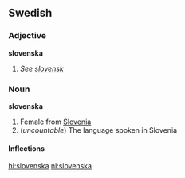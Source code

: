==Swedish==
===Adjective===
'''slovenska'''
#''See [[slovensk]]''

===Noun===
'''slovenska'''
#Female from [[Slovenia]]
#(''uncountable'') The language spoken in Slovenia

====Inflections====
{{sv-noun|gender=Common|slovenska|slovenskan|slovenskor|slovenskorna|slovenskas|slovenskans|slovenskors|slovenskornas}}



[[hi:slovenska]]
[[nl:slovenska]]